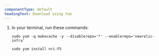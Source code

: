 ```yaml
---
componentType: default
headingText: Download using Yum
---
```


1. In your terminal, run these commands:

   ```shell
   sudo yum -q makecache -y --disablerepo='*' --enablerepo='newrelic-infra'
   ```

   ```shell
   sudo yum install nri-F5
   ```
